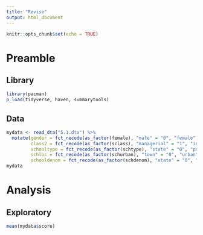 ```yaml
---
title: "Revise"
output: html_document
---
```


```r
knitr::opts_chunk$set(echo = TRUE)
```

# Preamble

## Library

```r
library(pacman)
p_load(tidyverse, haven, summarytools)
```

## Data

```r
mydata <- read_dta("5.1.dta") %>% 
  mutate(gender = fct_recode(as_factor(female), "male" = "0", "female" = "1"),
         class2 = fct_recode(as_factor(sclass), "managerial" = "1", "intermediate" = "2", "working" = "3", "unclassified" = "4"),
         schooltype = fct_recode(as_factor(schtype), "state" = "0", "private" = "1"),
         schloc = fct_recode(as_factor(schurban), "town" = "0", "urban" = "1"),
         schooldenom = fct_recode(as_factor(schdenom), "state" = "0", "private" = "1"))
mydata


```

# Analysis

## Exploratory

```r
mean(mydata$score)
```

